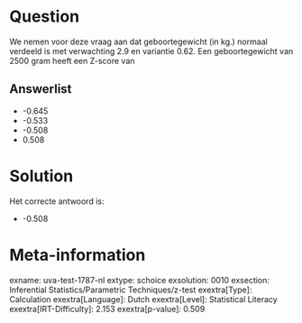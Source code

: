 Question
========

We nemen voor deze vraag aan dat geboortegewicht (in kg.) normaal
verdeeld is met verwachting 2.9 en variantie 0.62. Een geboortegewicht
van 2500 gram heeft een Z-score van

Answerlist
----------

* -0.645
* -0.533
* -0.508
* 0.508

Solution
========

Het correcte antwoord is: 

* -0.508

Meta-information
================
exname: uva-test-1787-nl
extype: schoice
exsolution: 0010
exsection: Inferential Statistics/Parametric Techniques/z-test
exextra[Type]: Calculation
exextra[Language]: Dutch
exextra[Level]: Statistical Literacy
exextra[IRT-Difficulty]: 2.153
exextra[p-value]: 0.509

